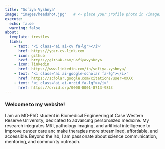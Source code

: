 ```yaml
---
title: "Sofiya Vyshnya"
image: "images/headshot.jpg"   # <- place your profile photo in /images/
execute: 
  echo: false
  warning: false
about:
  template: trestles
  links:
    - text: '<i class="ai ai-cv fa-lg"></i>'
      href: https://your-cv-link.com
    - icon: github
      href: https://github.com/SofiyaVyshnya
    - icon: linkedin
      href: https://www.linkedin.com/in/sofiya-vyshnya/
    - text: '<i class="ai ai-google-scholar fa-lg"></i>'
      href: https://scholar.google.com/citations?user=XXXX
    - text: '<i class="ai ai-orcid fa-lg"></i>'
      href: https://orcid.org/0000-0001-8713-9803
---
```


### Welcome to my website!

I am an MD-PhD student in Biomedical Engineering at Case Western Reserve University, dedicated to advancing personalized medicine. My research integrates MRI, pathology imaging, and artificial intelligence to improve cancer care and make therapies more streamlined, affordable, and accessible. Beyond the lab, I am passionate about science communication, mentoring, and community outreach.  
